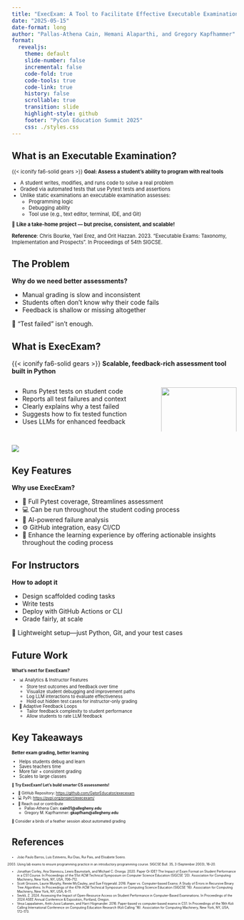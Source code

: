```yaml
---
title: "ExecExam: A Tool to Facilitate Effective Executable Examinations in Python"
date: "2025-05-15"
date-format: long
author: "Pallas-Athena Cain, Hemani Alaparthi, and Gregory Kapfhammer"
format: 
  revealjs:
    theme: default
    slide-number: false
    incremental: false
    code-fold: true
    code-tools: true
    code-link: true
    history: false
    scrollable: true
    transition: slide
    highlight-style: github
    footer: "PyCon Education Summit 2025"
    css: ./styles.css
---
```


## What is an Executable Examination?

::: {.fragment style="margin-top: -0.15em; font-size: 0.8em;"}

{{< iconify fa6-solid gears >}} **Goal: Assess a student's ability to program
with real tools**

  - A student writes, modifies, and runs code to solve a real problem
  - Graded via automated tests that use Pytest tests and assertions
  - Unlike static examinations an executable examination assesses:
    - Programming logic
    - Debugging ability
    - Tool use (e.g., text editor, terminal, IDE, and Git)

:::

::: {.fragment .fade style="margin-top: -0.15em; font-size: 0.8em;"}

🎯 **Like a take-home project — but precise, consistent, and scalable!**

**Reference**: Chris Bourke, Yael Erez, and Orit Hazzan. 2023. "Executable Exams: Taxonomy,
Implementation and Prospects". In Proceedings of 54th SIGCSE.

:::

## The Problem

**Why do we need better assessments?**

- Manual grading is slow and inconsistent
- Students often don’t know why their code fails
- Feedback is shallow or missing altogether

🚫 “Test failed” isn't enough.

## What is ExecExam?

{{< iconify fa6-solid gears >}} **Scalable, feedback-rich assessment tool built in Python**

:::: {.columns}

::: {.column width="65%"}

- Runs Pytest tests on student code
- Reports all test failures and context
- Clearly explains why a test failed
- Suggests how to fix tested function
- Uses LLMs for enhanced feedback
:::

::: {.column width="35%"}
![](ExecExam_-_Logo_-_300.png){width="100%"}
:::

::::

## 

![](terminal.png)

## Key Features

**Why use ExecExam?**

- 🧪 Full Pytest coverage, Streamlines assessment
- 💻 Can be run throughout the student coding process
- 🧠 AI-powered failure analysis
- ⚙️ GitHub integration, easy CI/CD
- 🔁 Enhance the learning experience by offering actionable insights throughout the coding process

## For Instructors

**How to adopt it**

- Design scaffolded coding tasks
- Write tests
- Deploy with GitHub Actions or CLI
- Grade fairly, at scale

🧰 Lightweight setup—just Python, Git, and your test cases

## Future Work

::: {.fragment style="margin-top: -0.15em; font-size: 0.7em;"}

**What’s next for ExecExam?**

- 📊 Analytics & Instructor Features
  - Store test outcomes and feedback over time
  - Visualize student debugging and improvement paths
  - Log LLM interactions to evaluate effectiveness
  - Hold out hidden test cases for instructor-only grading

- 🧠 Adaptive Feedback Loops
  - Tailor feedback complexity to student performance
  - Allow students to rate LLM feedback

:::

## Key Takeaways

::: {.fragment .fade .tight-boxed-content style="margin-top: -0.15em; font-size: 0.7em;"}

**Better exam grading, better learning**

- Helps students debug and learn
- Saves teachers time
- More fair + consistent grading
- Scales to large classes

:::

::: {.fragment .fade .tight-boxed-content style="margin-top: -0.15em; font-size: 0.6em;"}

**🚀 Try ExecExam! Let’s build smarter CS assessments!**

- 🔗 GitHub Repository: [https://github.com/GatorEducator/execexam](https://github.com/GatorEducator/execexam)
- 💻 PyPI: [https://pypi.org/project/execexam/](https://pypi.org/project/execexam/)
- 🤝 Reach out or contribute 
  - Pallas-Athena Cain: **cain01@allegheny.edu** 
  - Gregory M. Kapfhammer: **gkapfham@allegheny.edu**

🦚 Consider a birds of a feather session about automated grading

:::

## References

::: {.fragment .tight-boxed-content style="margin-top: -0.15em; font-size: 0.5em;"}

- João Paulo Barros, Luís Estevens, Rui Dias, Rui Pais, and Elisabete Soeiro.
2003. Using lab exams to ensure programming practice in an introductory
programming course. SIGCSE Bull. 35, 3 (September 2003), 16–20.
- Jonathan Corley, Ana Stanescu, Lewis Baumstark, and Michael C. Orsega. 2020.
Paper Or IDE? The Impact of Exam Format on Student Performance in a CS1 Course.
In Proceedings of the 51st ACM Technical Symposium on Computer Science
Education (SIGCSE '20). Association for Computing Machinery, New York, NY, USA,
706–712.
- Scott Grissom, Laurie Murphy, Renée McCauley, and Sue Fitzgerald. 2016. Paper
vs. Computer-based Exams: A Study of Errors in Recursive Binary Tree
Algorithms. In Proceedings of the 47th ACM Technical Symposium on Computing
Science Education (SIGCSE '16). Association for Computing Machinery, New York,
NY, USA, 6–11.
- Sevkli, Z. 2024. Assessing the Impact of Open-Resource Access on Student
Performance in Computer-Based Examinations. In Proceedings of the 2024 ASEE
Annual Conference & Exposition, Portland, Oregon.
- Vesa Lappalainen, Antti-Jussi Lakanen, and Harri Högmander. 2016. Paper-based
vs computer-based exams in CS1. In Proceedings of the 16th Koli Calling
International Conference on Computing Education Research (Koli Calling '16).
Association for Computing Machinery, New York, NY, USA, 172–173.

:::
